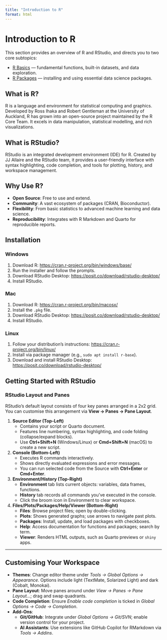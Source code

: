 ```yaml
---
title: "Introduction to R"
format: html
---
```


# Introduction to R

This section provides an overview of R and RStudio, and directs you to two core subtopics:

-   [R Basics](r-basics.html) — fundamental functions, built-in datasets, and data exploration.
-   [R Packages](packages.html) — installing and using essential data science packages.

## What is R?

R is a language and environment for statistical computing and graphics. Developed by Ross Ihaka and Robert Gentleman at the University of Auckland, R has grown into an open-source project maintained by the R Core Team. It excels in data manipulation, statistical modelling, and rich visualizations.

## What is RStudio?

RStudio is an integrated development environment (IDE) for R. Created by JJ Allaire and the RStudio team, it provides a user-friendly interface with syntax highlighting, code completion, and tools for plotting, history, and workspace management.

## Why Use R?

-   **Open Source**: Free to use and extend.
-   **Community**: A vast ecosystem of packages (CRAN, Bioconductor).
-   **Flexibility**: From basic statistics to advanced machine learning and data science.
-   **Reproducibility**: Integrates with R Markdown and Quarto for reproducible reports.

## Installation

### Windows

1.  Download R: <https://cran.r-project.org/bin/windows/base/>\
2.  Run the installer and follow the prompts.
3.  Download RStudio Desktop: <https://posit.co/download/rstudio-desktop/>\
4.  Install RStudio.

### Mac

1.  Download R: <https://cran.r-project.org/bin/macosx/>\
2.  Install the `.pkg` file.\
3.  Download RStudio Desktop: <https://posit.co/download/rstudio-desktop/>\
4.  Install RStudio.

### Linux

1.  Follow your distribution’s instructions: <https://cran.r-project.org/bin/linux/>\
2.  Install via package manager (e.g., `sudo apt install r-base`).\
3.  Download and install RStudio Desktop: <https://posit.co/download/rstudio-desktop/>

## Getting Started with RStudio

### RStudio Layout and Panes

RStudio’s default layout consists of four key panes arranged in a 2x2 grid. You can customise this arrangement via **View → Panes → Pane Layout**.

1.  **Source Editor (Top-Left)**
    -   Contains your script or Quarto document.
    -   Features line numbering, syntax highlighting, and code folding (collapse/expand blocks).
    -   Use **Ctrl+Shift+N** (Windows/Linux) or **Cmd+Shift+N** (macOS) to create a new script.
2.  **Console (Bottom-Left)**
    -   Executes R commands interactively.
    -   Shows directly evaluated expressions and error messages.
    -   You can run selected code from the Source with **Ctrl+Enter** or **Cmd+Enter**.
3.  **Environment/History (Top-Right)**
    -   **Environment** tab lists current objects: variables, data frames, functions.
    -   **History** tab records all commands you’ve executed in the console.
    -   Click the broom icon in Environment to clear workspace.
4.  **Files/Plots/Packages/Help/Viewer (Bottom-Right)**
    -   **Files**: Browse project files; open by double-clicking.
    -   **Plots**: Shows generated graphs; use arrows to navigate past plots.
    -   **Packages**: Install, update, and load packages with checkboxes.
    -   **Help**: Access documentation for functions and packages; search by term.
    -   **Viewer**: Renders HTML outputs, such as Quarto previews or `shiny` apps.

------------------------------------------------------------------------

## Customising Your Workspace

-   **Themes**: Change editor theme under *Tools → Global Options → Appearance*. Options include light (TextMate, Solarized Light) and dark (Cobalt, Monokai).
-   **Pane Layout**: Move panes around under *View → Panes → Pane Layout…*; drag and swap quadrants.
-   **Code Completion**: Ensure *Enable code completion* is ticked in *Global Options → Code → Completion*.
-   **Add-Ons**:
    -   **Git/GitHub**: Integrate under *Global Options → Git/SVN*; enable version control for your project.
    -   **AI Assistants**: Use extensions like GitHub Copilot for RMarkdown via *Tools → Addins*.
